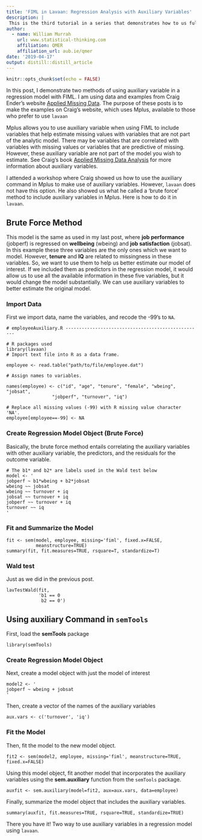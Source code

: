 ```yaml
---
title: 'FIML in Lavaan: Regression Analysis with Auxiliary Variables'
description: |
 This is the third tutorial in a series that demonstrates how to us full information maximum likelihood (FIML) estimation using the R package `lavaan`. 
author:
  - name: William Murrah 
    url: www.statistical-thinking.com
    affiliation: QMER
    affiliation_url: aub.ie/qmer
date: '2019-04-17'
output: distill::distill_article
---
```


```r
knitr::opts_chunk$set(echo = FALSE)
```


In this post, I demonstrate two methods of using auxiliary variable in a regression model with FIML. I am using data and examples from Craig Ender's website <a href="http://www.appliedmissingdata.com/book-examples.html">Applied Missing Data</a>. The purpose of these posts is to make the examples on Craig's website, which uses Mplus, available to those who prefer to use `lavaan`

Mplus allows you to use auxiliary variable when using FIML to include variables that help estimate missing values with variables that are not part of the analytic model. There may be variables that are correlated with variables with missing values or variables that are predictive of missing. However, these auxiliary variable are not part of the model you wish to estimate. See Craig's book <a href="http://www.amazon.com/Applied-Missing-Analysis-Methodology-Sciences/dp/1606236393/ref=sr_1_1?ie=UTF8&amp;qid=1402932586&amp;sr=8-1&amp;keywords=applied%20missing%20data%20analysis">Applied Missing Data Analysis</a> for more information about auxiliary variables.

I attended a workshop where Craig showed us how to use the auxiliary command in Mplus to make use of auxiliary variables. However, `lavaan` does not have this option. He also showed us what he called a 'brute force' method to include auxiliary variables in Mplus. Here is how to do it in `lavaan`.

## Brute Force Method

This model is the same as used in my last post, where **job performance** (jobperf) is regressed on **wellbeing** (wbeing) and **job satisfaction** (jobsat). In this example these three variables are the only ones which we want to model. However, **tenure** and **IQ** are related to missingness in these variables. So, we want to use them to help us better estimate our model of interest. If we included them as predictors in the regression model, it would allow us to use all the available information in these five variables, but it would change the model substantially. We can use auxiliary variables to better estimate the original model.

### Import Data

First we import data, name the variables, and recode the -99's to `NA`.
```
# employeeAuxiliary.R ---------------------------------------------------

# R packages used
library(lavaan)
# Import text file into R as a data frame.

employee <- read.table("path/to/file/employee.dat")

# Assign names to variables.

names(employee) <- c("id", "age", "tenure", "female", "wbeing", "jobsat", 
                 "jobperf", "turnover", "iq")

# Replace all missing values (-99) with R missing value character 'NA'.
employee[employee==-99] <- NA
```

### Create Regression Model Object (Brute Force)

Basically, the brute force method entails correlating the auxiliary variables with other auxiliary variable, the predictors, and the residuals for the outcome variable.
```
# The b1* and b2* are labels used in the Wald test below
model <- '
jobperf ~ b1*wbeing + b2*jobsat
wbeing ~~ jobsat
wbeing ~~ turnover + iq
jobsat ~~ turnover + iq
jobperf ~~ turnover + iq
turnover ~~ iq
'
```

### Fit and Summarize the Model

```
fit <- sem(model, employee, missing='fiml', fixed.x=FALSE, 
           meanstructure=TRUE)
summary(fit, fit.measures=TRUE, rsquare=T, standardize=T)
```

### Wald test

Just as we did in the previous post.
```
lavTestWald(fit, 
            'b1 == 0
             b2 == 0')
```

## Using **auxiliary** Command in `semTools`

First, load the **semTools** package

```
library(semTools)
```

### Create Regression Model Object

Next, create a model object with just the model of interest
```
model2 <- '
jobperf ~ wbeing + jobsat
'
```

Then, create a vector of the names of the auxiliary variables

```
aux.vars <- c('turnover', 'iq')
```

### Fit the Model

Then, fit the model to the new model object.

```
fit2 <- sem(model2, employee, missing='fiml', meanstructure=TRUE, fixed.x=FALSE)
```
Using this model object,  fit another model that incorporates the auxiliary variables using the **sem.auxiliary** function from the `semTools` package.

```
auxfit <- sem.auxiliary(model=fit2, aux=aux.vars, data=employee)

```

Finally, summarize the model object that includes the auxiliary variables.

```
summary(auxfit, fit.measures=TRUE, rsquare=TRUE, standardize=TRUE)
```

There you have it! Two way to use auxiliary variables in a regression model using `lavaan`.




